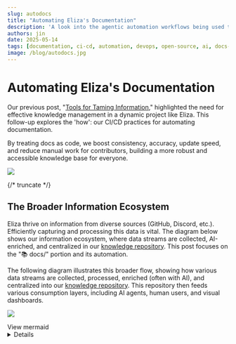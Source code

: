 ```yaml
---
slug: autodocs
title: "Automating Eliza's Documentation"
description: 'A look into the agentic automation workflows being used to maintain a high-quality, up-to-date knowledge base.'
authors: jin
date: 2025-05-14
tags: [documentation, ci-cd, automation, devops, open-source, ai, docs-as-code]
image: /blog/autodocs.jpg
---
```


# Automating Eliza's Documentation

Our previous post, "[Tools for Taming Information](/blog/taming-info)," highlighted the need for effective knowledge management in a dynamic project like Eliza. This follow-up explores the 'how': our CI/CD practices for automating documentation.

By treating docs as code, we boost consistency, accuracy, update speed, and reduce manual work for contributors, building a more robust and accessible knowledge base for everyone.

![](/blog/autodocs.jpg)

{/* truncate */}

## The Broader Information Ecosystem

Eliza thrive on information from diverse sources (GitHub, Discord, etc.). Efficiently capturing and processing this data is vital. The diagram below shows our information ecosystem, where data streams are collected, AI-enriched, and centralized in our [knowledge repository](https://github.com/elizaOS/knowledge). This post focuses on the "📚 docs/" portion and its automation.

The following diagram illustrates this broader flow, showing how various data streams are collected, processed, enriched (often with AI), and centralized into our [knowledge repository](https://github.com/elizaOS/knowledge). This repository then feeds various consumption layers, including AI agents, human users, and visual dashboards.

![](/blog/autodocs.svg)

<summary>View mermaid</summary>

<details>
```mermaid
flowchart
    %% Data collection systems side by side

subgraph DataCollection["Data Collection Systems"]
subgraph ELIZA["elizaos.github.io (Contributor Analytics)"]
EG_INGEST["📥 Ingest GitHub Data
PRs, Issues, Comments"] --> EG_DB[("💾 Pglite DB +
Diffable Format")]
EG_PROCESS["⚙️ Process & Score
Contributions"]
EG_DB <--> EG_PROCESS
EG_PROCESS --> EG_EXPORT["📊 Export
JSON Files"]
EG_PROCESS <--> EG_SUMMARIZE["📝 Generate
AI Summaries"]
EG_SUMMARIZE --> EG_DEPLOY["🚀 Deploy to
GitHub Pages"]
EG_EXPORT --> EG_DEPLOY
end

    subgraph AI_News["ai-news (Data Collector/Miner)"]
        direction LR
        AI_EXTRACT["⛏️ Extract Raw Data

Discord, X, Github
Blockchain, Telegram"]
AI_STORE[("💾 Encrypted
Pglite DB")]
AI_ENRICH["🧠 AI Analysis
& Enrichment"]
AI_GENERATE["📝 Generate
AI Summaries"]
AI_DEPLOY["🚀 Deploy to
GitHub Pages"]
end

        %% Define connections explicitly
        AI_EXTRACT --> AI_STORE <--> AI_ENRICH --> AI_GENERATE --> AI_DEPLOY
        AI_GENERATE --> AI_STORE

    subgraph DailySilk["daily-silk (AI Twitter)"]
        direction LR
        TL["Twitter lists about AI"]
        LLM["LLM summarization"]
        TL --> LLM --> DS_FETCH["⛏️ Discord Fetch

Embedded Messages"] --> DS_JSON[("💾 JSON Files
YYYY-MM-DD")] --> DS_DEPLOY["🚀 Deploy to
GitHub Pages"]

    end


    end


    %% Knowledge Repository with properly contained sources
    subgraph KNOW["knowledge (Central Repository)"]

        subgraph KR_SOURCES["Data Sources"]
            DOCS["📚 docs/

ElizaOS Documentation

- Packages & Partners"]
  GITHUB["🐙 github/
  Stats, PRs, Issues, Commits"]
  AINEWS["📰 ai-news/
  ElizaOS & Hyperfy
  Summaries"]
  DS["📰 daily-silk/
  AI twitter news"]

              DOCS---GITHUB---AINEWS---DS
          end

          KR_MAP["🗺️ Context Map

  Structured JSON"]

          subgraph KR_OUTPUTS["Outputs"]
              KR_STRATEGIC["🧩 Strategic Context

  AI Council Insights"]
  KR_NOTES["📒 HackMD Notes
  Prompt-Generated
  Content"]
  end

          subgraph KR_PROMPTS["Prompt Templates"]
              COMMS["💬 comms/

  Communication"] --- DEV["💻 dev/
  Development"] --- STRATEGY["🎯 strategy/
  Strategic Planning"]
  end

          %% Internal connections within KNOW
          KR_SOURCES -->|"⏰ Generate Context

  Daily 5:00 UTC"| KR_MAP
  KR_MAP --> KR_OUTPUTS
  KR_PROMPTS -->|"Generate
  Content"| KR_NOTES
  end

      %% Consumption layer
      subgraph ConsumptionLayer["Consumption Layer"]
          RAG["🤖 RAG Systems

  AI Agents"] <-.-> USER["👤 Human
  Users"] <-.-> SHOW["🎬 AI Shows
  Visualizations"]
  end

      %% Connections between systems - simplified
      AI_DEPLOY -.->|"⏰ Sync Daily 4:00 UTC"| KNOW
      EG_DEPLOY -.->|"⏰ Sync Daily 4:00 UTC"| KNOW
      DS_DEPLOY -.->|"⏰ Sync Daily 4:00 UTC"| KNOW

      %% Main flow connection to consumption
      KR_OUTPUTS & KR_NOTES --> ConsumptionLayer

      %% Styling
      classDef process fill:#f7e8ff,stroke:#9966cc,stroke-width:1px,color:#333,font-weight:bold,border-radius:8px
      classDef storage fill:#ffe6e6,stroke:#ff6666,stroke-width:1px,color:#333,font-weight:bold,border-radius:16px
      classDef output fill:#e6ffe6,stroke:#66cc66,stroke-width:1px,color:#333,font-weight:bold,border-radius:8px
      classDef source fill:#fff9e6,stroke:#ffcc66,stroke-width:1px,color:#333,font-weight:bold,border-radius:8px

      class AI_EXTRACT,AI_ENRICH,AI_GENERATE,EG_INGEST,EG_EXPORT,EG_SUMMARIZE process
      class AI_STORE,EG_DB,DS_JSON storage
      class AI_DEPLOY,EG_DEPLOY,DS_DEPLOY,KR_MAP,KR_STRATEGIC,KR_NOTES output
      class DOCS,GITHUB,DS,AINEWS,SILK,ARCHIVE,COMMS,DEV,STRATEGY source

      %% Style subgraphs
      style AI_News fill:#f9f0ff,stroke:#9966cc,stroke-width:2px,color:#6600cc,font-weight:bold
      style ELIZA fill:#fff0e6,stroke:#ff9933,stroke-width:2px,color:#cc6600,font-weight:bold
      style KNOW fill:#e6fff0,stroke:#33cc99,stroke-width:2px,color:#006633,font-weight:bold
      style KR_SOURCES fill:#fff9e6,stroke:#ffcc66,stroke-width:2px,color:#997a00,font-weight:bold
      style KR_PROMPTS fill:#e6f7ff,stroke:#66ccff,stroke-width:2px,color:#006699,font-weight:bold
      style KR_OUTPUTS fill:#ffe6f7,stroke:#ff66cc,stroke-width:2px,color:#990066,font-weight:bold
      style ConsumptionLayer fill:#e6ffff,stroke:#66cccc,stroke-width:2px,color:#006666,font-weight:bold

```

</details>

While this diagram captures the full scope, this article will zoom in on the "📚 docs/" portion within the "KNOW (Central Repository)" and how our CI/CD pipelines automate its maintenance and enrichment.

Our documentation itself lives within the `packages/docs` directory and is built using [Docusaurus](https://docusaurus.io/), a static site generator optimized for creating clean, accessible documentation sites. Key configuration files like [`docusaurus.config.ts`](https://github.com/elizaOS/eliza/blob/develop/packages/docs/docusaurus.config.ts) define the site's structure, plugins, themes, and navigation, including sidebars managed via [`sidebars.ts`](https://github.com/elizaOS/eliza/blob/develop/packages/docs/sidebars.ts).

We manage several key types of content:
*   **Core Documentation**: Conceptual explanations, guides, and tutorials for ElizaOS.
*   **API Reference**: Automatically generated from our TypeScript code comments.
*   **REST API Docs**: Derived from OpenAPI specifications.
*   **Packages**: Documentation for individual adapters, clients, and plugins.
*   **Partners & Community**: Information related to our ecosystem partners and community initiatives.
*   **Blog & News**: Regular updates, articles, and aggregated news from the AI and ElizaOS space.

Static assets, such as images, diagrams, and important text files like [`llms.txt`](https://eliza.how/llms.txt) (a context file for AI models, found in `packages/docs/static/`), are also managed within this structure.

With this context in mind, let's delve into how automation helps us keep this diverse set of documentation current and accurate.

---

## Automating Content Generation & Updates: The Mechanics

Maintaining accurate and timely documentation requires robust automation. Here's a concise look at the key mechanisms we employ:

### News Aggregation & Syndication

Freshness in our [news section](https://eliza.how/news) is critical. The [`update-news.sh`](https://github.com/elizaOS/eliza/blob/develop/packages/docs/scripts/update-news.sh) script, orchestrated by the [`update-news.yml`](https://github.com/elizaOS/eliza/blob/develop/.github/workflows/update-news.yml) GitHub workflow, automates this.

*   **Process**: It fetches new Markdown articles daily from a predefined source (currently [AI News for elizaOS](https://m3-org.github.io/ai-news/elizaos/md)).
*   **Integration**: New news files are added to `packages/docs/news/` and the [`repomix.config.json`](https://github.com/elizaOS/eliza/blob/develop/scripts/repomix.config.json) is updated. This ensures our AI context files (see below) also benefit from the latest news, enhancing the knowledge of our AI assistants.

### AI Context Files: [`llms.txt`](https://eliza.how/llms.txt) & [`llms-full.txt`](https://eliza.how/llms-full.txt)

These files are crucial for providing our AI systems (like documentation Q&A bots or RAG agents) with relevant, up-to-date context about ElizaOS. We use [Repomix](https://github.com/yamadashy/repomix), a powerful tool that packs your entire repository into a single, AI-friendly file, perfect for when you need to feed your codebase to Large Language Models (LLMs).

*   **Generation**: The [`llmstxt-generator.yml`](https://github.com/elizaOS/eliza/blob/develop/.github/workflows/llmstxt-generator.yml) workflow uses `repomix`, configured by [`repomix.config.json`](https://github.com/elizaOS/eliza/blob/develop/scripts/repomix.config.json) and [`repomix-full.config.json`](https://github.com/elizaOS/eliza/blob/develop/scripts/repomix-full.config.json).
*   **Content**: `repomix` scans specified project files and documentation, compiling them into `packages/docs/static/llms.txt` (a general overview) and `packages/docs/static/llms-full.txt` (a more comprehensive technical deep-dive).
*   **Impact**: This ensures our AI can answer questions based on the latest code and documentation without manual re-training on every minor change.

### JSDoc & Typedoc

The [`jsdoc-automation.yml`](https://github.com/elizaOS/eliza/blob/develop/.github/workflows/jsdoc-automation.yml) workflow leverages our [`autodoc`](https://github.com/elizaOS/eliza/blob/develop/packages/autodoc/README.md) package to help maintain JSDoc comments in our TypeScript codebase. These comments are then processed by the [Docusaurus Typedoc Plugin](https://typedoc-plugin-markdown.org/plugins/docusaurus) (configured in [`docusaurus.config.ts`](https://github.com/elizaOS/eliza/blob/develop/packages/docs/docusaurus.config.ts)) to generate the browsable API reference in [`/api`](https://eliza.how/api). This plugin integrates TypeDoc into the Docusaurus lifecycle, presetting relevant `typedoc-plugin-markdown` options and generating a configurable Docusaurus sidebar.

*   **OpenAPI for REST:** Our REST API documentation in [`/docs/rest`](https://github.com/elizaOS/eliza/tree/develop/packages/docs/docs/rest) is generated from an OpenAPI specification file ([`packages/docs/src/openapi/eliza-v1.yaml`](https://github.com/elizaOS/eliza/blob/develop/packages/docs/src/openapi/eliza-v1.yaml)) using `docusaurus-plugin-openapi-docs`. This ensures the API docs are always in sync with the defined contract.

### README Translations via AI

To broaden accessibility, the [`generate-readme-translations.yml`](https://github.com/elizaOS/eliza/blob/develop/.github/workflows/generate-readme-translations.yml) workflow uses an AI model to translate our main project [README.md](https://github.com/elizaOS/eliza/blob/develop/README.md) into multiple languages. These translations are then committed to the repository.

### Supporting Scripts

Several other scripts in [`packages/docs/scripts/`](https://github.com/elizaOS/eliza/blob/develop/packages/docs/scripts/README.md) handle more specialized tasks:
*   [`update-partner-pages.js`](https://github.com/elizaOS/eliza/blob/develop/packages/docs/scripts/update-partner-pages.js): This script automates the creation and maintenance of individual documentation pages for our partners, located under [`packages/docs/partners/`](https://github.com/elizaOS/eliza/tree/develop/packages/docs/partners/). It reads partner data (name, description, logo, website, social links, etc.) from [`packages/docs/src/data/partners.tsx`](https://github.com/elizaOS/eliza/blob/develop/packages/docs/src/data/partners.tsx). For each partner, it generates a standardized Markdown page, ensuring consistency and ease of updates by modifying a central data source.
*   [`summarize.sh`](https://github.com/elizaOS/eliza/blob/develop/packages/docs/scripts/summarize.sh): A versatile command-line utility that leverages AI models via the OpenRouter API to summarize various file types, including text, JSON, and even MP3 audio (which it first transcribes using [`insanely-fast-whisper`](https://github.com/Vaibhavs10/insanely-fast-whisper)). This script can be used to quickly generate summaries of content. For instance, when new videos are uploaded (e.g., to YouTube), `summarize.sh` can be used to transcribe and summarize the content, forming the basis for new documentation pages. It offers options for custom prompts, model selection, and output file specification.
*   [`get-changelog.py`](https://github.com/elizaOS/eliza/blob/develop/packages/docs/scripts/get-changelog.py): Helps in generating changelogs from repository history.

### Dynamic Package Showcase ([eliza.how/packages](https://eliza.how/packages))

Our package showcase is a key resource for discovering ElizaOS adapters, clients, and plugins. Its content is dynamically generated through an automated process:

*   **Registry Fetching**: The [`update-registry.js`](https://github.com/elizaOS/eliza/blob/develop/packages/docs/scripts/update-registry.js) script periodically fetches the list of available packages from the central [ElizaOS Plugins Registry](https://raw.githubusercontent.com/elizaos-plugins/registry/refs/heads/main/index.json).
*   **Custom Data Merging**: This script enriches the registry data with custom descriptions and preview image paths defined in [`plugin-descriptions.json`](https://github.com/elizaOS/eliza/blob/develop/packages/docs/src/data/plugin-descriptions.json). This file allows us to provide more curated information than what might be available directly from GitHub repository descriptions.
*   **Data Generation**: The processed data is then used to generate [`registry-users.tsx`](https://github.com/elizaOS/eliza/blob/develop/packages/docs/src/data/registry-users.tsx), which exports a structured array of all packages.
*   **Display Logic**: [`users.tsx`](https://github.com/elizaOS/eliza/blob/develop/packages/docs/src/data/users.tsx) consumes this array, defines tags, and handles sorting for the showcase.
*   **Rendering**: Finally, the React components in [`packages/docs/src/pages/showcase/`](https://github.com/elizaOS/eliza/tree/develop/packages/docs/src/pages/showcase/) (primarily `index.tsx` and its sub-components) render the interactive showcase.
*   **AI-Assisted Summaries**: The [`plugin_summary_prompt.txt`](https://github.com/elizaOS/eliza/blob/develop/packages/docs/scripts/plugin_summary_prompt.txt) can be used with `summarize.sh` to help generate or update descriptions within `plugin-descriptions.json`, further streamlining content maintenance for the showcase.

This automated pipeline ensures the package showcase remains comprehensive and up-to-date with minimal manual intervention.

These automated processes form the core of our "docs-as-code" philosophy, reducing toil and improving the quality and timeliness of our documentation.

---

## Automation Backbone: GitHub Actions

All this automation is powered by our CI/CD pipelines, defined using [GitHub Actions](https://github.com/features/actions). These workflows, located in our [`.github/workflows/`](https://github.com/elizaOS/eliza/blob/develop/.github/workflows/README.md) directory, are the engine that keeps our documentation building, testing, and deploying smoothly.

Key workflows ensure documentation integrity and timely updates:

*   **Core CI Checks ([`ci.yaml`](https://github.com/elizaOS/eliza/blob/develop/.github/workflows/ci.yaml), [`pr.yaml`](https://github.com/elizaOS/eliza/blob/develop/.github/workflows/pr.yaml)):** On every push or pull request, these workflows run essential checks. For documentation, this includes linting Markdown files, checking for broken links, and ensuring the Docusaurus site builds successfully. This catches errors early, before they reach the live documentation.
*   **Automated Content Generation Triggers:** As detailed in the previous section, workflows like [`update-news.yml`](https://github.com/elizaOS/eliza/blob/develop/.github/workflows/update-news.yml), [`llmstxt-generator.yml`](https://github.com/elizaOS/eliza/blob/develop/.github/workflows/llmstxt-generator.yml), [`jsdoc-automation.yml`](https://github.com/elizaOS/eliza/blob/develop/.github/workflows/jsdoc-automation.yml), and [`generate-readme-translations.yml`](https://github.com/elizaOS/eliza/blob/develop/.github/workflows/generate-readme-translations.yml) are triggered on schedules or specific events (e.g., pushes to main branches) to automatically update relevant documentation sections or supporting files.
*   **Deployment:** The Docusaurus site is automatically deployed upon merges to the main branch using the command `USE_SSH=true bun run deploy`. This ensures that approved changes are reflected on the live documentation site ([eliza.how/docs](https://eliza.how/docs)) promptly.

This CI/CD setup not only automates repetitive tasks but also enforces quality standards, ensuring that our documentation remains a reliable resource.

---

## Living Documentation: Challenges, Learnings & Future Vision

Treating documentation as code and automating its lifecycle is a journey, not a destination. While our current setup significantly improves efficiency and consistency, we continuously learn and identify areas for enhancement.

### Current Challenges & Learnings

Our docs-as-code pipeline is robust, but we're always working to make it better. This means focusing on:

*   **Speed:** Making sure docs build quickly
*   **Quality:** Double-checking any content written by AI to ensure it's accurate and clear
*   **Teamwork for Tools:** Keeping all the different software parts and scripts working together smoothly, especially as we add new things

### Future Vision & Enhancements

Our goal is to make the documentation process even more seamless, intelligent, and contributor-friendly. We're exploring enhancements like:

*   **Smarter Triggers:** Targeting CI jobs to run only when relevant files change.
*   **Smarter Link Checks:** Moving beyond basic broken link detection to validating link relevance.
*   **Enhanced AI Assistance:** Using AI to identify outdated docs or suggest improvements based on search queries.
*   **Automated Video Documentation:** Using `summarize.sh` to transcribe, summarize, and draft PRs for new video content, plus automating `VideoGallery` updates.
*   **Automated Plugin Descriptions:** Using CI and `summarize.sh` to propose updates to `plugin-descriptions.json` when new plugins or README changes are detected.
*   **Faster Feedback Loops:** Optimizing workflows for quicker contributor feedback on PRs.
*   **AI-Driven Content Strategy:** Using site analytics to guide AI in suggesting or outlining new documentation.

We're always refining these processes. Your contributions and feedback via GitHub or Discord are invaluable in helping us build an even better documentation experience, we're listening!
```
